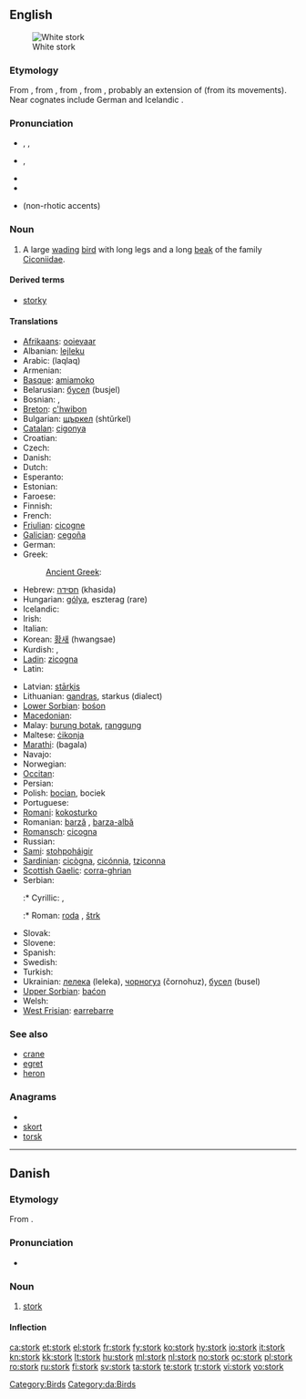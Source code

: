 {{wikipedia|dab=stork}}
==English==

[[Image:White Stork 3weeks.jpg|thumbnail|right|White stork]]

===Etymology===
From {{etyl|enm|en}} {{term|stork|lang=enm}}, from {{etyl|ang|en}} {{term|storc|lang=ang}}, from {{proto|Germanic|sturkaz|lang=en}}, from {{proto|Indo-European|str̥gos|lang=en}}, probably an extension of {{proto|Indo-European|ster-|stiff|lang=en|title=}} (from its movements).  Near cognates include German {{term|Storch|lang=de}} and Icelandic {{term|storkur|lang=is}}.

===Pronunciation===
* {{a|US}} {{enPR|stôrk}}, {{IPA|/stɔrk/}}, {{SAMPA|/stOrk/}}
* {{a|UK}} {{IPA|/stɔːk/}}, {{SAMPA|/stO:k/}}
* {{audio|en-us-stork.ogg|Audio (US)}}
* {{rhymes|ɔː(r)k}}
* {{homophones|stalk}} (non-rhotic accents)

===Noun===
{{en-noun}}

# A large [[wade|wading]] [[bird]] with long legs and a long [[beak]] of the family [[Ciconiidae]].

====Derived terms====
* [[storky]]

====Translations====
{{trans-top|large wading bird}}
* [[Afrikaans]]: [[ooievaar]]
* Albanian: [[lejleku]]
* Arabic: {{Arab|[[لقلق]]}} (laqlaq)
* Armenian: {{t+|hy|արագիլ|tr=aragil}}
* [[Basque]]: [[amiamoko]]
* Belarusian: [[бусел]] (busjel)
* Bosnian: {{t-|bs|roda|f}}, {{t-|bs|št'rk|m}}
* [[Breton]]: [[c'hwibon]]
* Bulgarian: [[щъркел]] (shtŭrkel)
* [[Catalan]]: [[cigonya]]
* Croatian: {{t-|hr|roda|f}}
* Czech: {{t-|cs|čáp|m}}
* Danish: {{t-|da|stork}}
* Dutch: {{t+|nl|ooievaar|m}}
* Esperanto: {{t-|eo|cikonio|xs=Esperanto}}
* Estonian: {{t+|et|toonekurg}}
* Faroese: {{t-|fo|storkur|xs=Faroese}}
* Finnish: {{t+|fi|kattohaikara}}
* French: {{t+|fr|cigogne|f}}
* [[Friulian]]: [[cicogne]]
* [[Galician]]: [[cegoña]]
* German: {{t+|de|Storch|m}}
* Greek: {{t+|el|πελαργός|tr=pelargós}}
*: [[Ancient Greek]]: {{tø|grc|πελαργός|tr=pelargos|sc=polytonic}}
* Hebrew: [[חסידה]] (khasida) {{f}}
* Hungarian: [[gólya]], eszterag (rare)
* Icelandic: {{t+|is|storkur}}
* Irish: {{t-|ga|storc|xs=Irish}}
* Italian: {{t+|it|cicogna|f}}
* Korean: [[황새]] (hwangsae)
* Kurdish: {{ku-Arab|[[له‌قله‌ق]]}}, {{ku-Arab|[[حاجی له‌قله‌ق]]}}
* [[Ladin]]: [[zicogna]]
* Latin: {{t-|la|ciconia}}
{{trans-mid}}
* Latvian: [[stārķis]]
* Lithuanian: [[gandras]], starkus (dialect)
* [[Lower Sorbian]]: [[bośon]]
* [[Macedonian]]: {{t-|mk|штрк|m|tr=štrk}}
* Malay: [[burung botak]], [[ranggung]]
* Maltese: [[ċikonja]]
* [[Marathi]]: (bagala)
* Navajo: {{tø|nv|tsídii bidaanézí}}
* Norwegian: {{t+|no|stork}}
* [[Occitan]]: {{t|oc|cigonha|xs=Occitan}}
* Persian: {{t-|fa|لک‌لک|tr=laklak|xs=Persian}}
* Polish: [[bocian]], bociek
* Portuguese: {{t+|pt|cegonha}}
* [[Romani]]: [[kokosturko]] {{m}}
* Romanian: [[barză]] {{f}}, [[barza-albă]] {{f}}
* [[Romansch]]: [[cicogna]]
* Russian: {{t+|ru|аист|m|tr=aist}}
* [[Sami]]: [[stohpoháigir]]
* [[Sardinian]]: [[cicògna]], [[cicónnia]], [[tziconna]]
* [[Scottish Gaelic]]: [[corra-ghrian]]
* Serbian:
*:* Cyrillic: {{t-|sr|рода|f|sc=Cyrl}}, {{t-|sr|штрк|m|sc=Cyrl}}
*:* Roman: [[roda]] {{f}}, [[štrk]] {{m}}
* Slovak: {{t-|sk|bocian}}
* Slovene: {{t+|sl|štorklja|f}}
* Spanish: {{t+|es|cigüeña|f}}
* Swedish: {{t+|sv|stork}}
* Turkish: {{t+|tr|leylek}}
* Ukrainian: [[лелека]] (leleka), [[чорногуз]] (čornohuz), [[бусел]] (busel)
* [[Upper Sorbian]]: [[baćon]]
* Welsh: {{t-|cy|ciconia|xs=Welsh}}
* [[West Frisian]]: [[earrebarre]]
{{trans-bottom}}

===See also===
* [[crane]]
* [[egret]]
* [[heron]]

===Anagrams===
* {{alphagram|korst}}
* [[skort#English|skort]]
* [[torsk#English|torsk]]

[[Category:Birds]]

----

==Danish==
{{wikipedia|lang=da}}

===Etymology===

From {{etyl|non|da}} {{term|storkr||stork|lang=non}}.

===Pronunciation===
* {{IPA|/stɔːrk/|[sd̥ɒːɡ̊]|lang=da}}

===Noun===
{{da-noun|en|e}}

# [[stork#English|stork]]

====Inflection====
{{da-noun-infl|en|e}}

[[Category:da:Birds]]

[[ca:stork]]
[[et:stork]]
[[el:stork]]
[[fr:stork]]
[[fy:stork]]
[[ko:stork]]
[[hy:stork]]
[[io:stork]]
[[it:stork]]
[[kn:stork]]
[[kk:stork]]
[[lt:stork]]
[[hu:stork]]
[[ml:stork]]
[[nl:stork]]
[[no:stork]]
[[oc:stork]]
[[pl:stork]]
[[ro:stork]]
[[ru:stork]]
[[fi:stork]]
[[sv:stork]]
[[ta:stork]]
[[te:stork]]
[[tr:stork]]
[[vi:stork]]
[[vo:stork]]